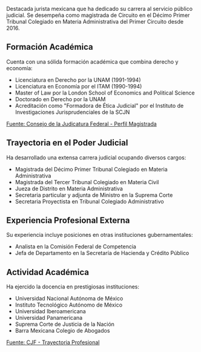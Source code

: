 Destacada jurista mexicana que ha dedicado su carrera al servicio público judicial. Se desempeña como magistrada de Circuito en el Décimo Primer Tribunal Colegiado en Materia Administrativa del Primer Circuito desde 2016.

## Formación Académica

Cuenta con una sólida formación académica que combina derecho y economía:

- Licenciatura en Derecho por la UNAM (1991-1994)
- Licenciatura en Economía por el ITAM (1990-1994)
- Master of Law por la London School of Economics and Political Science
- Doctorado en Derecho por la UNAM
- Acreditación como "Formadora de Ética Judicial" por el Instituto de Investigaciones Jurisprudenciales de la SCJN

[Fuente: Consejo de la Judicatura Federal - Perfil Magistrada]

## Trayectoria en el Poder Judicial

Ha desarrollado una extensa carrera judicial ocupando diversos cargos:

- Magistrada del Décimo Primer Tribunal Colegiado en Materia Administrativa
- Magistrada del Tercer Tribunal Colegiado en Materia Civil
- Jueza de Distrito en Materia Administrativa
- Secretaria particular y adjunta de Ministro en la Suprema Corte
- Secretaria Proyectista en Tribunal Colegiado Administrativo

## Experiencia Profesional Externa

Su experiencia incluye posiciones en otras instituciones gubernamentales:

- Analista en la Comisión Federal de Competencia
- Jefa de Departamento en la Secretaría de Hacienda y Crédito Público

## Actividad Académica

Ha ejercido la docencia en prestigiosas instituciones:

- Universidad Nacional Autónoma de México
- Instituto Tecnológico Autónomo de México
- Universidad Iberoamericana
- Universidad Panamericana
- Suprema Corte de Justicia de la Nación
- Barra Mexicana Colegio de Abogados

[Fuente: CJF - Trayectoria Profesional]

[Fuente: Consejo de la Judicatura Federal - Perfil Magistrada]: https://www.cjf.gob.mx/perfil/1612
[Fuente: CJF - Trayectoria Profesional]: https://www.cjf.gob.mx/perfil/1612
